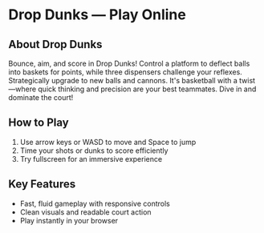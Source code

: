# Drop Dunks — Play Online

## About Drop Dunks

Bounce, aim, and score in Drop Dunks! Control a platform to deflect balls into baskets for points, while three dispensers challenge your reflexes. Strategically upgrade to new balls and cannons. It's basketball with a twist—where quick thinking and precision are your best teammates. Dive in and dominate the court!

## How to Play

1. Use arrow keys or WASD to move and Space to jump
2. Time your shots or dunks to score efficiently
3. Try fullscreen for an immersive experience

## Key Features

- Fast, fluid gameplay with responsive controls
- Clean visuals and readable court action
- Play instantly in your browser
